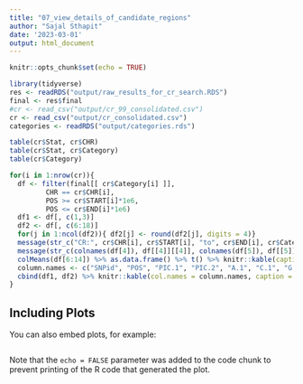 ```yaml
---
title: "07_view_details_of_candidate_regions"
author: "Sajal Sthapit"
date: '2023-03-01'
output: html_document
---
```

<style type="text/css">
.main-container {
  max-width: 1600px;
  margin-left: auto;
  margin-right: auto;
}
</style>

```r
knitr::opts_chunk$set(echo = TRUE)
```



```r
library(tidyverse)
res <- readRDS("output/raw_results_for_cr_search.RDS")
final <- res$final
#cr <- read_csv("output/cr_99_consolidated.csv")
cr <- read_csv("output/cr_consolidated.csv")
categories <- readRDS("output/categories.rds")

table(cr$Stat, cr$CHR)
table(cr$Stat, cr$Category)
table(cr$Category)

for(i in 1:nrow(cr)){
  df <- filter(final[[ cr$Category[i] ]],
         CHR == cr$CHR[i],
         POS >= cr$START[i]*1e6,
         POS <= cr$END[i]*1e6)
  df1 <- df[, c(1,3)]
  df2 <- df[, c(6:18)]
  for(j in 1:ncol(df2)){ df2[j] <- round(df2[j], digits = 4)}
  message(str_c("CR:", cr$CHR[i], cr$START[i], "to", cr$END[i], cr$Category[i], cr$Stat[i], round(cr$MEAN_EXTR_MRK[i], digits = 4), cr$N_EXTR_MRK[i], "/", cr$N_MRK[i], sep = " "))
  message(str_c(colnames(df[4]), df[[4]][[4]], colnames(df[5]), df[[5]][[1]], sep = " ") )
  colMeans(df[6:14]) %>% as.data.frame() %>% t() %>% knitr::kable(caption = "Means") %>% print()
  column.names <- c("SNPid", "POS", "PIC.1", "PIC.2", "A.1", "C.1", "G.1", "T.1", "A.2", "C.2", "G.2", "T.2", "FST", "RSB", "XPE")
  cbind(df1, df2) %>% knitr::kable(col.names = column.names, caption = "Details") %>% print()
}
```

## Including Plots

You can also embed plots, for example:

```r

```

Note that the `echo = FALSE` parameter was added to the code chunk to prevent printing of the R code that generated the plot.
